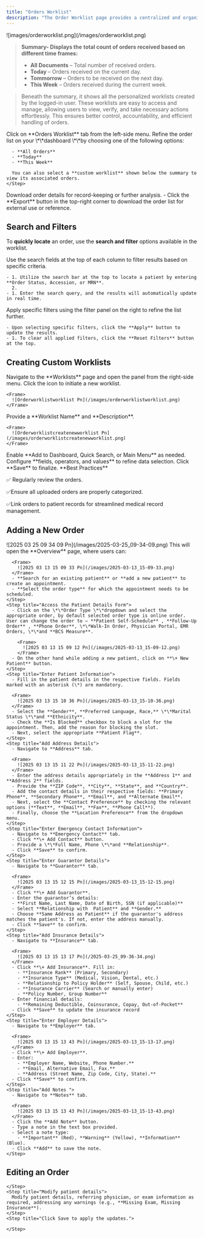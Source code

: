 ```yaml
---
title: "Orders Worklist"
description: "The Order Worklist page provides a centralized and organized list of orders, enabling users to efficiently manage workflows. It includes filter options to refine search results, ensuring quick access to specific orders. Users can view detailed order information, manage existing orders by modifying or updating them, and add new orders seamlessly. This structured approach enhances order tracking and management, improving overall efficiency."
---
```


<Frame>
  ![images/orderworklist.png](/images/orderworklist.png)
</Frame>

> **Summary- Displays the** **total count of orders received  based on different time frames:**
>
> - **All Documents** – Total number of received orders.
> - **Today** – Orders received on the current day.
> - **Tommorrow** – Orders to be received on the next day.
> - **This Week** – Orders received during the current week.

> Beneath the summary, it shows all the personalized worklists created by the logged-in user. These worklists are easy to access and manage, allowing users to view, verify, and take necessary actions effortlessly. This ensures better control, accountability, and efficient handling of orders.

<Accordion title="Accessing the Orders Worklist" icon="List">
  <Steps>
    <Step title="Navigate to Orders Worklist ">
      Click on **Orders Worklist** tab from the left-side menu.
    </Step>
    <Step title="Apply Filters ">
      Refine the order list on your \*\*dashboard \*\*by choosing one of the following options:

      - **All Orders**
      - **Today**
      - **This Week**

      You can also select a **custom worklist** shown below the summary to view its associated orders.
    </Step>
  </Steps>
</Accordion>

<Accordion title=" Exporting Data" icon="file-export">
  Download order details for record-keeping or further analysis.

  <Steps>
    <Step title="Export " icon="file-export">
      - Click the **Export** button in the top-right corner to download the order list for external use or reference.
    </Step>
  </Steps>
</Accordion>

## <Icon icon="filter-list" iconType="duotone" color="black" size="27" />  **Search and Filters**

To **quickly locate** an order, use the **search and filter** options available in the worklist.

<CardGroup cols="2">
  <Card title="Search Fields" icon="magnifying-glass" iconType="duotone">
    Use the search fields at the top of each column to filter results based on specific criteria.

    - 1. Utilize the search bar at the top to locate a patient by entering **Order Status, Accession, or MRN**.
      2. 
    - 1. Enter the search query, and the results will automatically update in real time.
  </Card>
  <Card title="Filter Panel" icon="Filter">
    Apply specific filters using the filter panel on the right to refine the list further.

    - Upon selecting specific filters, click the **Apply** button to update the results.
    - 1. To clear all applied filters, click the **Reset Filters** button at the top.
  </Card>
</CardGroup>

## <Icon icon="list-ul" iconType="duotone" color="black" size="27" /> **Creating Custom Worklists**

<Steps>
  <Step title="Access the Worklist Panel">
    Navigate to the **Worklists** page and open the panel from the right-side menu.
  </Step>
  <Step title="Create a New Worklist">
    Click the <Icon icon="plus-large" iconType="solid" size="15" /> icon to initiate a new worklist.

    <Frame>
      ![Orderworklistworklist Pn](/images/orderworklistworklist.png)
    </Frame>
  </Step>
  <Step title="Enter Worklist Details">
    Provide a **Worklist Name** and **Description**.

    <Frame>
      ![Orderworklistcreatenewworklist Pn](/images/orderworklistcreatenewworklist.png)
    </Frame>
  </Step>
  <Step title="Configure Access Preferences">
    Enable **Add to Dashboard, Quick Search, or Main Menu** as needed.
  </Step>
  <Step title="Define Filter Conditions">
    Configure **fields, operators, and values** to refine data selection.
  </Step>
  <Step title="Save the Worklist">
    Click **Save** to finalize.
  </Step>
</Steps>

<Note>
  **Best Practices**

  ✅ Regularly review the orders.

  ✅Ensure all uploaded orders are properly categorized.

  ✅Link orders to patient records for streamlined medical record management.
</Note>

## <Icon icon="address-card" iconType="duotone" color="#090909" size="27" /> **Adding a New Order**

<Accordion title="To add a new order" icon="file-arrow-down" iconType="duotone">
  <Steps>
    <Step title='Click the "+ New Order" button located at the top-right corner of the Orders Worklist'>
      <Frame>
        ![2025 03 25 09 34 09 Pn](/images/2025-03-25_09-34-09.png)
      </Frame>
      This will open the **Overview** page, where users can:

      <Frame>
        ![2025 03 13 15 09 33 Pn](/images/2025-03-13_15-09-33.png)
      </Frame>
      - **Search for an existing patient** or **add a new patient** to create an appointment.
      - **Select the order type** for which the appointment needs to be scheduled.
    </Step>
    <Step title="Access the Patient Details Form">
      - Click on the \*\*Order Type \*\*dropdown and select the appropriate order, by default selected order type is online order. User can change the order to – **Patient Self-Schedule** , **Follow-Up Order** , **Phone Order**, \*\*Walk-In Order, Physician Portal, EMR Orders, \*\*and **BCS Measure**.

        <Frame>
          ![2025 03 13 15 09 12 Pn](/images/2025-03-13_15-09-12.png)
        </Frame>
      - On the other hand while adding a new patient, click on **\+ New Patient** button.
    </Step>
    <Step title="Enter Patient Information">
      - Fill in the patient details in the respective fields. Fields marked with an asterisk (\*) are mandatory.

      <Frame>
        ![2025 03 13 15 10 36 Pn](/images/2025-03-13_15-10-36.png)
      </Frame>
      - Select the **Gender**, **Preferred Language, Race,** \*\*Marital Status \*\*and **Ethnicity**.
      - Check the **Is Blocked** checkbox to block a slot for the appointment. Then, add the reason for blocking the slot.
      - Next, select the appropriate **Patient Flag**.
    </Step>
    <Step title="Add Address Details">
      - Navigate to **Address** tab.

      <Frame>
        ![2025 03 13 15 11 22 Pn](/images/2025-03-13_15-11-22.png)
      </Frame>
      - Enter the address details appropriately in the **Address 1** and **Address 2** fields.
      - Provide the **ZIP Code**, **City**, **State**, and **Country**.
      - Add the contact details in their respective fields: **Primary Phone**, **Secondary Phone**, **Email**, and **Alternate Email**.
      - Next, select the **Contact Preference** by checking the relevant options (**Text**, **Email**, **Fax**, **Phone Call**).
      - Finally, choose the **Location Preference** from the dropdown menu.
    </Step>
    <Step title="Enter Emergency Contact Information">
      - Navigate to **Emergency Contact** tab.
      - Click **\+ Add Contact** button.
      - Provide a \*\*Full Name, Phone \*\*and **Relationship**.
      - Click **Save** to confirm.
    </Step>
    <Step title="Enter Guarantor Details">
      - Navigate to **Guarantor** tab.

      <Frame>
        ![2025 03 13 15 12 15 Pn](/images/2025-03-13_15-12-15.png)
      </Frame>
      - Click **\+ Add Guarantor**.
      - Enter the guarantor’s details:
      - **First Name, Last Name, Date of Birth, SSN (if applicable)**
      - Select **Relationship with  Patient** and **Gender.**
      - Choose **Same Address as Patient** if the guarantor's address matches the patient's. If not, enter the address manually.
      - Click **Save** to confirm.
    </Step>
    <Step title="Add Insurance Details">
      - Navigate to **Insurance** tab.

      <Frame>
        ![2025 03 13 15 13 17 Pn](/2025-03-25_09-36-34.png)
      </Frame>
      - Click **\+ Add Insurance**. Fill in:
        - **Insurance Rank** (Primary, Secondary)
        - **Insurance Type** (Medical, Vision, Dental, etc.)
        - **Relationship to Policy Holder** (Self, Spouse, Child, etc.)
        - **Insurance Carrier** (Search or manually enter)
        - **Policy Number, Group Number**
      - Enter financial details:
        - **Remaining Deductible, Coinsurance, Copay, Out-of-Pocket**
      - Click **Save** to update the insurance record
    </Step>
    <Step title="Enter Employer Details">
      - Navigate to **Employer** tab.

      <Frame>
        ![2025 03 13 15 13 43 Pn](/images/2025-03-13_15-13-17.png)
      </Frame>
      - Click **\+ Add Employer**.
      - Enter:
        - **Employer Name, Website, Phone Number.**
        - **Email, Alternative Email, Fax.**
        - **Address (Street Name, Zip Code, City, State).**
      - Click **Save** to confirm.
    </Step>
    <Step title="Add Notes ">
      - Navigate to **Notes** tab.

      <Frame>
        ![2025 03 13 15 13 43 Pn](/images/2025-03-13_15-13-43.png)
      </Frame>
      - Click the **Add Note** button.
      - Type a note in the text box provided.
      - Select a note type:
        - **Important** (Red), **Warning** (Yellow), **Information** (Blue).
      - Click **Add** to save the note.
    </Step>
  </Steps>
</Accordion>

## <Icon icon="pen-to-square" iconType="duotone" color="#0c0c0c" size="27" /> **Editing an Order**

<Accordion title="To edit order informaton:" icon="pen-to-square" iconType="duotone">
  <Steps>
    <Step title=" Find the order in the list and click the Edit icon (✏️) on the right.">
      
    </Step>
    <Step title="Modify patient details">
      Modify patient details, referring physician, or exam information as required, addressing any warnings (e.g., **Missing Exam, Missing Insurance**).
    </Step>
    <Step title="Click Save to apply the updates.">
      
    </Step>
  </Steps>
</Accordion>